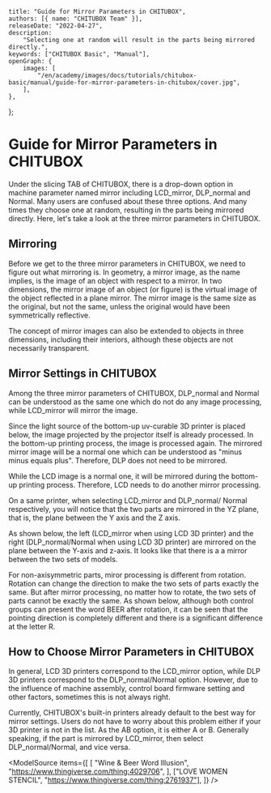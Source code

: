 	title: "Guide for Mirror Parameters in CHITUBOX",
	authors: [{ name: "CHITUBOX Team" }],
	releaseDate: "2022-04-27",
	description:
		"Selecting one at random will result in the parts being mirrored directly.",
	keywords: ["CHITUBOX Basic", "Manual"],
	openGraph: {
		images: [
			"/en/academy/images/docs/tutorials/chitubox-basic/manual/guide-for-mirror-parameters-in-chitubox/cover.jpg",
		],
	},
};

# Guide for Mirror Parameters in CHITUBOX

Under the slicing TAB of CHITUBOX, there is a drop-down option in machine parameter named mirror including LCD_mirror, DLP_normal and Normal. Many users are confused about these three options. And many times they choose one at random, resulting in the parts being mirrored directly. Here, let's take a look at the three mirror parameters in CHITUBOX.

<ImageContainer>
	<AntdImage
		alt="mirror settings in CHITUBOX"
		src={
			"/en/academy/images/docs/tutorials/chitubox-basic/manual/guide-for-mirror-parameters-in-chitubox/mirror-settings.jpg"
		}
	/>
</ImageContainer>

## Mirroring

Before we get to the three mirror parameters in CHITUBOX, we need to figure out what mirroring is. In geometry, a mirror image, as the name implies, is the image of an object with respect to a mirror. In two dimensions, the mirror image of an object (or figure) is the virtual image of the object reflected in a plane mirror. The mirror image is the same size as the original, but not the same, unless the original would have been symmetrically reflective.

The concept of mirror images can also be extended to objects in three dimensions, including their interiors, although these objects are not necessarily transparent.

## Mirror Settings in CHITUBOX

Among the three mirror parameters of CHITUBOX, DLP_normal and Normal can be understood as the same one which do not do any image processing, while LCD_mirror will mirror the image.

Since the light source of the bottom-up uv-curable 3D printer is placed below, the image projected by the projector itself is already processed. In the bottom-up printing process, the image is processed again. The mirrored mirror image will be a normal one which can be understood as "minus minus equals plus". Therefore, DLP does not need to be mirrored.

<ImageContainer>
	<AntdImage
		alt="LCD_mirror and DLP_normal/Normal"
		src={
			"/en/academy/images/docs/tutorials/chitubox-basic/manual/guide-for-mirror-parameters-in-chitubox/lcd_mirror-and-dlp_normal.jpg"
		}
	/>
</ImageContainer>

While the LCD image is a normal one, it will be mirrored during the bottom-up printing process. Therefore, LCD needs to do another mirror processing.

On a same printer, when selecting LCD_mirror and DLP_normal/ Normal respectively, you will notice that the two parts are mirrored in the YZ plane, that is, the plane between the Y axis and the Z axis.

As shown below, the left (LCD_mirror when using LCD 3D printer) and the right (DLP_normal/Normal when using LCD 3D printer) are mirrored on the plane between the Y-axis and z-axis. It looks like that there is a a mirror between the two sets of models.

<ImageContainer>
	<AntdImage
		alt="mirror settings test"
		src={
			"/en/academy/images/docs/tutorials/chitubox-basic/manual/guide-for-mirror-parameters-in-chitubox/mirror-settings-test01.jpg"
		}
	/>
</ImageContainer>

<ImageContainer>
	<AntdImage
		alt="mirror settings test"
		src={
			"/en/academy/images/docs/tutorials/chitubox-basic/manual/guide-for-mirror-parameters-in-chitubox/mirror-settings-test02.jpg"
		}
	/>
</ImageContainer>

For non-axisymmetric parts, miror processing is different from rotation. Rotation can change the direction to make the two sets of parts exactly the same. But after mirror processing, no matter how to rotate, the two sets of parts cannot be exactly the same. As shown below, although both control groups can present the word BEER after rotation, it can be seen that the pointing direction is completely different and there is a significant difference at the letter R.

<ImageContainer>
	<AntdImage
		alt="mirror settings test"
		src={
			"/en/academy/images/docs/tutorials/chitubox-basic/manual/guide-for-mirror-parameters-in-chitubox/mirror-settings-test03.jpg"
		}
	/>
</ImageContainer>

## How to Choose Mirror Parameters in CHITUBOX

In general, LCD 3D printers correspond to the LCD_mirror option, while DLP 3D printers correspond to the DLP_normal/Normal option. However, due to the influence of machine assembly, control board firmware setting and other factors, sometimes this is not always right.

Currently, CHITUBOX's built-in printers already default to the best way for mirror settings. Users do not have to worry about this problem either if your 3D printer is not in the list. As the AB option, it is either A or B. Generally speaking, if the part is mirrored by LCD_mirror, then select DLP_normal/Normal, and vice versa.

<ModelSource
	items={[
		[
			"Wine & Beer Word Illusion",
			"https://www.thingiverse.com/thing:4029706",
		],
		["LOVE WOMEN STENCIL", "https://www.thingiverse.com/thing:2761937"],
	]}
/>

